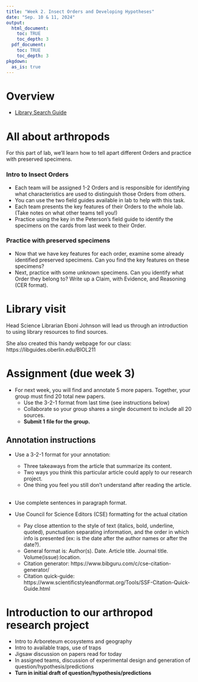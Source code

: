 ```yaml
---
title: "Week 2. Insect Orders and Developing Hypotheses"
date: "Sep. 10 & 11, 2024"
output: 
  html_document:
    toc: TRUE
    toc_depth: 3
  pdf_document:
    toc: TRUE
    toc_depth: 3
pkgdown:
  as_is: true
---
```

# Overview

* [Library Search Guide](https://libguides.oberlin.edu/BIOL211)

# All about arthropods

For this part of lab, we'll learn how to tell apart different Orders and practice with preserved specimens.

### Intro to Insect Orders

* Each team will be assigned 1-2 Orders and is responsible for identifying what characteristics are used to distinguish those Orders from others. 
* You can use the two field guides available in lab to help with this task.
* Each team presents the key features of their Orders to the whole lab. (Take notes on what other teams tell you!)
* Practice using the key in the Peterson's field guide to identify the specimens on the cards from last week to their Order.

### Practice with preserved specimens

* Now that we have key features for each order, examine some already identified preserved specimens. Can you find the key features on these specimens?
* Next, practice with some unknown specimens. Can you identify what Order they belong to? Write up a Claim, with Evidence, and Reasoning (CER format).



# Library visit

Head Science Librarian Eboni Johnson will lead us through an introduction to using library resources to find sources. 

She also created this handy webpage for our class: https://libguides.oberlin.edu/BIOL211

# Assignment (due week 3)

* For next week, you will find and annotate 5 more papers. Together, your group must find 20 total new papers.
  * Use the 3-2-1 format from last time (see instructions below)
  * Collaborate so your group shares a single document to include all 20 sources. 
  * **Submit 1 file for the group.**

## Annotation instructions

* Use a 3-2-1 format for your annotation:
    * Three takeaways from the article that summarize its content.
    * Two ways you think this particular article could apply to our research project.
    * One thing you feel you still don’t understand after reading the article.<br><br>

* Use complete sentences in paragraph format.

* Use Council for Science Editors (CSE) formatting for the actual citation
    * Pay close attention to the style of text (italics, bold, underline, quoted), punctuation separating information, and the order in which info is presented (ex: is the date after the author names or after the date?).
    * General format is: Author(s). Date. Article title. Journal title. Volume(issue):location.
    * Citation generator:  https://www.bibguru.com/c/cse-citation-generator/
    * Citation quick-guide: https://www.scientificstyleandformat.org/Tools/SSF-Citation-Quick-Guide.html

# Introduction to our arthropod research project

* Intro to Arboreteum ecosystems and geography
* Intro to available traps, use of traps
* Jigsaw discussion on papers read for today
* In assigned teams, discussion of experimental design and generation of question/hypothesis/predictions
* **Turn in initial draft of question/hypothesis/predictions**







